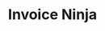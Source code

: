 ---
title: "Invoice Ninja"
description: "Open source finance software"
pubDate: 2024-10-30
status: published
slug: 'invoiceninja'
coverimage: "invoiceninja-screenshot.png"
vendoricon: "invoiceninja-icon.svg"
horizontal_logo: "invoiceninja-logo-horizontal.png"
tags: ["finance", "business apps"]
vendor_primary_color: "gray-800"
vendor_secondary_color: "white"
category: "business"
hireme_filter: "business"
---